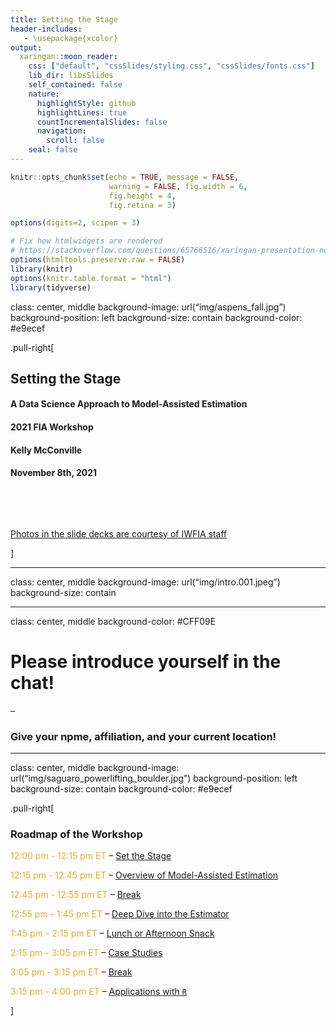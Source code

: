 ```yaml
---
title: Setting the Stage
header-includes:
   - \usepackage{xcolor}
output:
  xaringan::moon_reader:
    css: ["default", "cssSlides/styling.css", "cssSlides/fonts.css"]
    lib_dir: libsSlides
    self_contained: false
    nature:
      highlightStyle: github
      highlightLines: true
      countIncrementalSlides: false
      navigation:
        scroll: false      
    seal: false
---
```


```r
knitr::opts_chunk$set(echo = TRUE, message = FALSE, 
                      warning = FALSE, fig.width = 6,
                      fig.height = 4,
                      fig.retina = 3)

options(digits=2, scipen = 3)

# Fix how htmlwidgets are rendered 
# https://stackoverflow.com/questions/65766516/xaringan-presentation-not-displaying-html-widgets-even-when-knitting-provided-t
options(htmltools.preserve.raw = FALSE)
library(knitr)
options(knitr.table.format = "html")
library(tidyverse)
```

class: center, middle
background-image: url("img/aspens_fall.jpg")
background-position: left
background-size: contain
background-color: #e9ecef

.pull-right[

## Setting the Stage


#### A Data Science Approach to Model-Assisted Estimation

#### 2021 FIA Workshop

#### Kelly McConville

#### November 8th, 2021

<br>

<br>


[Photos in the slide decks are courtesy of IWFIA staff](https://www.flickr.com/people/142650051@N06/)

]

---

class: center, middle
background-image: url("img/intro.001.jpeg")
background-size: contain


---

class: center, middle
background-color: #CFF09E


# Please introduce yourself in the chat!

--

### Give your npme, affiliation, and your current location!

---


class: center, middle
background-image: url("img/saguaro_powerlifting_boulder.jpg")
background-position: left
background-size: contain
background-color: #e9ecef

.pull-right[

### Roadmap of the Workshop


<span style="color: #E6AC27;">12:00 pm - 12:15 pm ET</span> -- [Set the Stage](https://mcconvil.github.io/fia_workshop_2021/stage.html)

<span style="color: #E6AC27;">12:15 pm - 12:45 pm ET</span> -- [Overview of Model-Assisted Estimation](https://mcconvil.github.io/fia_workshop_2021/data_setup.html)

<span style="color: #E6AC27;">12:45 pm - 12:55 pm ET</span> -- [Break](https://www.theguardian.com/society/video/2020/apr/24/five-easy-stretches-to-keep-you-going-when-working-from-home-video)

<span style="color: #E6AC27;">12:55 pm - 1:45 pm ET</span> -- [Deep Dive into the Estimator](https://mcconvil.github.io/fia_workshop_2021/estimator_deep_dive.html)

<span style="color: #E6AC27;">1:45 pm - 2:15 pm ET</span> -- [Lunch or Afternoon Snack](https://www.theguardian.com/food/2021/apr/17/yotam-ottolenghi-15-minute-lunches-recipes)

<span style="color: #E6AC27;">2:15 pm - 3:05 pm ET</span> -- [Case Studies](https://mcconvil.github.io/fia_workshop_2021/case_studies.html)

<span style="color: #E6AC27;">3:05 pm - 3:15 pm ET</span> -- [Break](https://www.psychologytoday.com/us/blog/how-be-yourself/202006/7-strategies-maximize-break-while-working-home)

<span style="color: #E6AC27;">3:15 pm - 4:00 pm ET</span> -- [Applications with `R`](https://mcconvil.github.io/fia_workshop_2021/mase_R.html)

]
